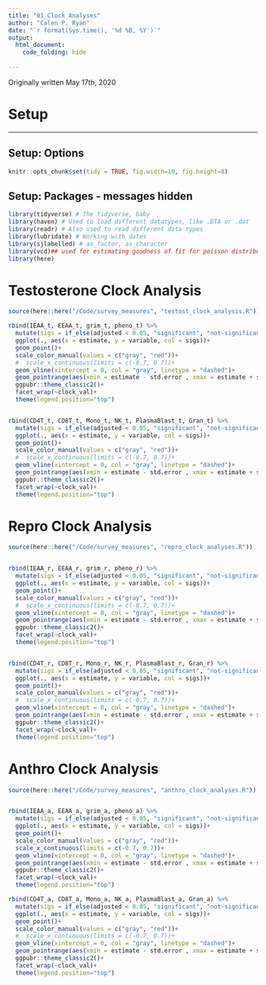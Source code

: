 ```yaml
---
title: "01_Clock_Analyses"
author: "Calen P. Ryan"
date: "`r format(Sys.time(), '%d %B, %Y')`"
output: 
  html_document:
    code_folding: hide
    
---
```

Originally written May 17th, 2020

# Setup

---

## Setup: Options 
```r
knitr::opts_chunk$set(tidy = TRUE, fig.width=10, fig.height=8) 
```


## Setup: Packages - messages hidden
```r
library(tidyverse) # The tidyverse, baby
library(haven) # Used to load different datatypes, like .DTA or .dat
library(readr) # Also used to read different data types
library(lubridate) # Working with dates
library(sjlabelled) # as_factor, as_character
library(vcd)## used for estimating goodness of fit for poisson distribution
library(here)
```


# Testosterone Clock Analysis

```r

source(here::here("/Code/survey_measures", "testost_clock_analysis.R"))

rbind(IEAA_t, EEAA_t, grim_t, pheno_t) %>% 
  mutate(sigs = if_else(adjusted < 0.05, "significant", "not-significant") ) %>% 
  ggplot(., aes(x = estimate, y = variable, col = sigs))+
  geom_point()+
  scale_color_manual(values = c("gray", "red"))+
  #  scale_x_continuous(limits = c(-0.7, 0.7))+
  geom_vline(xintercept = 0, col = "gray", linetype = "dashed")+
  geom_pointrange(aes(xmin = estimate - std.error , xmax = estimate + std.error))+
  ggpubr::theme_classic2()+
  facet_wrap(~clock_val)+
  theme(legend.position="top")


rbind(CD4T_t, CD8T_t, Mono_t, NK_t, PlasmaBlast_t, Gran_t) %>% 
  mutate(sigs = if_else(adjusted < 0.05, "significant", "not-significant") ) %>% 
  ggplot(., aes(x = estimate, y = variable, col = sigs))+
  geom_point()+
  scale_color_manual(values = c("gray", "red"))+
  #  scale_x_continuous(limits = c(-0.7, 0.7))+
  geom_vline(xintercept = 0, col = "gray", linetype = "dashed")+
  geom_pointrange(aes(xmin = estimate - std.error , xmax = estimate + std.error))+
  ggpubr::theme_classic2()+
  facet_wrap(~clock_val)+
  theme(legend.position="top")
```

# Repro Clock Analysis

```r
source(here::here("/Code/survey_measures", "repro_clock_analyses.R"))


rbind(IEAA_r, EEAA_r, grim_r, pheno_r) %>% 
  mutate(sigs = if_else(adjusted < 0.05, "significant", "not-significant") ) %>% 
  ggplot(., aes(x = estimate, y = variable, col = sigs))+
  geom_point()+
  scale_color_manual(values = c("gray", "red"))+
  #  scale_x_continuous(limits = c(-0.7, 0.7))+
  geom_vline(xintercept = 0, col = "gray", linetype = "dashed")+
  geom_pointrange(aes(xmin = estimate - std.error , xmax = estimate + std.error))+
  ggpubr::theme_classic2()+
  facet_wrap(~clock_val)+
  theme(legend.position="top")


rbind(CD4T_r, CD8T_r, Mono_r, NK_r, PlasmaBlast_r, Gran_r) %>% 
  mutate(sigs = if_else(adjusted < 0.05, "significant", "not-significant") ) %>% 
  ggplot(., aes(x = estimate, y = variable, col = sigs))+
  geom_point()+
  scale_color_manual(values = c("gray", "red"))+
  #  scale_x_continuous(limits = c(-0.7, 0.7))+
  geom_vline(xintercept = 0, col = "gray", linetype = "dashed")+
  geom_pointrange(aes(xmin = estimate - std.error , xmax = estimate + std.error))+
  ggpubr::theme_classic2()+
  facet_wrap(~clock_val)+
  theme(legend.position="top")

```

# Anthro Clock Analysis

```r
source(here::here("/Code/survey_measures", "anthro_clock_analyses.R"))


rbind(IEAA_a, EEAA_a, grim_a, pheno_a) %>% 
  mutate(sigs = if_else(adjusted < 0.05, "significant", "not-significant") ) %>% 
  ggplot(., aes(x = estimate, y = variable, col = sigs))+
  geom_point()+
  scale_color_manual(values = c("gray", "red"))+
  scale_x_continuous(limits = c(-0.7, 0.7))+
  geom_vline(xintercept = 0, col = "gray", linetype = "dashed")+
  geom_pointrange(aes(xmin = estimate - std.error , xmax = estimate + std.error))+
  ggpubr::theme_classic2()+
  facet_wrap(~clock_val)+
  theme(legend.position="top")

rbind(CD4T_a, CD8T_a, Mono_a, NK_a, PlasmaBlast_a, Gran_a) %>% 
  mutate(sigs = if_else(adjusted < 0.05, "significant", "not-significant") ) %>% 
  ggplot(., aes(x = estimate, y = variable, col = sigs))+
  geom_point()+
  scale_color_manual(values = c("gray", "red"))+
  #  scale_x_continuous(limits = c(-0.7, 0.7))+
  geom_vline(xintercept = 0, col = "gray", linetype = "dashed")+
  geom_pointrange(aes(xmin = estimate - std.error , xmax = estimate + std.error))+
  ggpubr::theme_classic2()+
  facet_wrap(~clock_val)+
  theme(legend.position="top")

```

